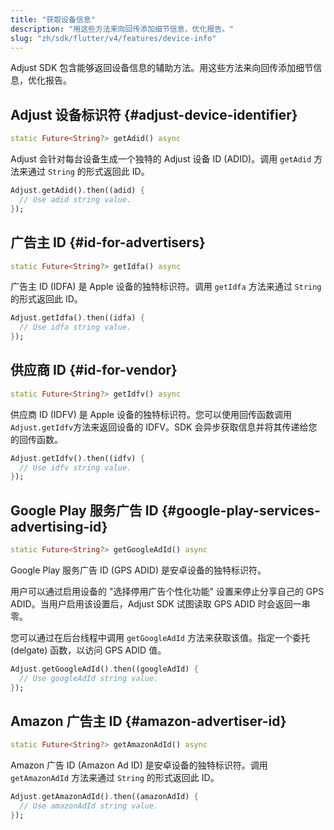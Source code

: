 ```yaml
---
title: "获取设备信息"
description: "用这些方法来向回传添加细节信息，优化报告。"
slug: "zh/sdk/flutter/v4/features/device-info"
---
```


Adjust SDK 包含能够返回设备信息的辅助方法。用这些方法来向回传添加细节信息，优化报告。

## Adjust 设备标识符 {#adjust-device-identifier}

<CodeBlock title="方法签名">

```dart
static Future<String?> getAdid() async
```

</CodeBlock>

Adjust 会针对每台设备生成一个独特的 Adjust 设备 ID \(ADID\)。调用 `getAdid` 方法来通过 `String` 的形式返回此 ID。

```dart
Adjust.getAdid().then((adid) {
  // Use adid string value.
});
```

## 广告主 ID {#id-for-advertisers}

<CodeBlock title="方法签名">

```dart
static Future<String?> getIdfa() async
```

</CodeBlock>

广告主 ID \(IDFA\) 是 Apple 设备的独特标识符。调用 `getIdfa` 方法来通过 `String` 的形式返回此 ID。

```dart
Adjust.getIdfa().then((idfa) {
  // Use idfa string value.
});
```

## 供应商 ID {#id-for-vendor}

<CodeBlock title="方法签名">

```dart
static Future<String?> getIdfv() async
```

</CodeBlock>

供应商 ID \(IDFV\) 是 Apple 设备的独特标识符。您可以使用回传函数调用`Adjust.getIdfv`方法来返回设备的 IDFV。SDK 会异步获取信息并将其传递给您的回传函数。

```dart
Adjust.getIdfv().then((idfv) {
  // Use idfv string value.
});
```

## Google Play 服务广告 ID {#google-play-services-advertising-id}

<CodeBlock title="方法签名">

```dart
static Future<String?> getGoogleAdId() async
```

</CodeBlock>

Google Play 服务广告 ID \(GPS ADID\) 是安卓设备的独特标识符。

用户可以通过启用设备的 "选择停用广告个性化功能" 设置来停止分享自己的 GPS ADID。当用户启用该设置后，Adjust SDK 试图读取 GPS ADID 时会返回一串零。

您可以通过在后台线程中调用 `getGoogleAdId` 方法来获取该值。指定一个委托 \(delgate\) 函数，以访问 GPS ADID 值。

```dart
Adjust.getGoogleAdId().then((googleAdId) {
  // Use googleAdId string value.
});
```

## Amazon 广告主 ID {#amazon-advertiser-id}

<CodeBlock title="方法签名">

```dart
static Future<String?> getAmazonAdId() async
```

</CodeBlock>

Amazon 广告 ID \(Amazon Ad ID\) 是安卓设备的独特标识符。调用 `getAmazonAdId` 方法来通过 `String` 的形式返回此 ID。

```dart
Adjust.getAmazonAdId().then((amazonAdId) {
  // Use amazonAdId string value.
});
```
